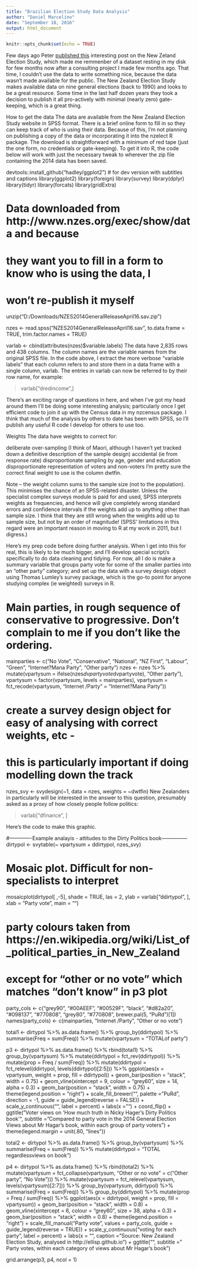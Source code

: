 ```yaml
---
title: "Brazilian Election Study Data Analysis"
author: "Daniel Marcelino"
date: "September 18, 2016"
output: html_document
---
```


```r
knitr::opts_chunk$set(echo = TRUE)
```

Few days ago Peter [published this](http://ellisp.github.io/blog/2016/09/18/nzes1) interesting post on the New Zeland Election Study, which made me remmenber of a dataset resting in my disk for few months now after a consulting project I made few months ago. That time, I couldn't use the data to write something nice, because the data wasn't made available for the public. 
The New Zealand Election Study makes available data on nine general elections (back to 1990) and looks to be a great resource. Some time in the last half dozen years they took a decision to publish it all pro-actively with minimal (nearly zero) gate-keeping, which is a great thing.


How to get the data
The data are available from the New Zealand Election Study website in SPSS format. There is a brief online form to fill in so they can keep track of who is using their data. Because of this, I’m not planning on publishing a copy of the data or incorporating it into the nzelect R package. The download is straightforward with a minimum of red tape (just the one form, no credentials or gate-keeping). To get it into R, the code below will work with just the necessary tweak to wherever the zip file containing the 2014 data has been saved.

devtools::install_github("hadley/ggplot2") # for dev version with subtitles and captions
library(ggplot2)
library(foreign)
library(survey)
library(dplyr)
library(tidyr)
library(forcats)
library(gridExtra)


# Data downloaded from http://www.nzes.org/exec/show/data and because
# they want you to fill in a form to know who is using the data, I
# won't re-publish it myself
unzip("D:/Downloads/NZES2014GeneralReleaseApril16.sav.zip")

nzes <- read.spss("NZES2014GeneralReleaseApril16.sav", 
                  to.data.frame = TRUE, trim.factor.names = TRUE)

varlab <- cbind(attributes(nzes)$variable.labels)
The data have 2,835 rows and 438 columns. The column names are the variable names from the original SPSS file. In the code above, I extract the more verbose “variable labels” that each column refers to and store them in a data frame with a single column, varlab. The entries in varlab can now be referred to by their row name, for example:

> varlab["dredincome",]


There’s an exciting range of questions in here, and when I’ve got my head around them I’ll be doing some interesting analysis; particularly once I get efficient code to join it up with the Census data in my nzcensus package. I think that much of the analysis by others to date has been with SPSS, so I’ll publish any useful R code I develop for others to use too.

Weights
The data have weights to correct for:

deliberate over-sampling (I think of Maori, although I haven’t yet tracked down a definitive description of the sample design)
accidental (ie from response rate) disproportionate sampling by age, gender and education
disproportionate representation of voters and non-voters
I’m pretty sure the correct final weight to use is the column dwtfin.

Note – the weight column sums to the sample size (not to the population). This minimises the chance of an SPSS-related disaster. Unless the specialist complex surveys module is paid for and used, SPSS interprets weights as frequencies, and hence will give completely wrong standard errors and confidence intervals if the weights add up to anything other than sample size. I think that they are still wrong when the weights add up to sample size, but not by an order of magnitude! (SPSS’ limitations in this regard were an important reason in moving to R at my work in 2011, but I digress.)

Here’s my prep code before doing further analysis. When I get into this for real, this is likely to be much bigger, and I’ll develop special script/s specifically to do data cleaning and tidying. For now, all I do is make a summary variable that groups party vote for some of the smaller parties into an “other party” category; and set up the data with a survey design object using Thomas Lumley’s survey package, which is the go-to point for anyone studying complex (ie weighted) surveys in R.

# Main parties, in rough sequence of conservative to progressive.  Don't complain to me if you don't like the ordering.
mainparties <- c("No Vote", "Conservative", "National", "NZ First", "Labour", "Green", "Internet?Mana Party", "Other party")
nzes <- nzes %>%
   mutate(vpartysum = ifelse(nzes$dvpartyvote %in% mainparties, as.character(nzes$dvpartyvote), "Other party"),
          vpartysum = factor(vpartysum, levels = mainparties),
          vpartysum = fct_recode(vpartysum, "Internet /\nMana Party" = "Internet?Mana Party"))

# create a survey design object for easy of analysing with correct weights, etc - 
# this is particularly important if doing modelling down the track
nzes_svy <- svydesign(~1, data = nzes, weights = ~dwtfin)
New Zealanders in particularly will be interested in the answer to this question, presumably asked as a proxy of how closely people follow politics:

> varlab["dfinance", ]


Here’s the code to make this graphic.

#-------------Example analayis - attitudes to the Dirty Politics book---------------
dirtypol <- svytable(~ vpartysum + ddirtypol, nzes_svy)

# Mosaic plot.  Difficult for non-specialists to interpret
mosaicplot(dirtypol[ ,-5], shade = TRUE, las = 2, 
           ylab = varlab["ddirtypol", ], 
           xlab = "Party vote", main = "")
           
           
           
# party colours taken from https://en.wikipedia.org/wiki/List_of_political_parties_in_New_Zealand
# except for "other or no vote" which matches "don't know" in p3 plot
party_cols <- c("grey90", "#00AEEF", "#00529F", "black", "#d82a20", "#098137", "#770808", "grey80", "#770808", 
                brewer.pal(5, "PuRd")[1])
names(party_cols) <- c(mainparties, "Internet /\nMana Party", "Other or no vote")

total1 <- dirtypol %>%
   as.data.frame() %>%
   group_by(ddirtypol) %>%
   summarise(Freq = sum(Freq)) %>%
   mutate(vpartysum = "TOTAL\nregardless of party")

p3 <- dirtypol %>%
   as.data.frame() %>%
   rbind(total1) %>%
   group_by(vpartysum) %>%
   mutate(ddirtypol = fct_rev(ddirtypol)) %>%
   mutate(prop = Freq / sum(Freq)) %>%
   mutate(ddirtypol = fct_relevel(ddirtypol, levels(ddirtypol)[2:5])) %>%
   ggplot(aes(x = vpartysum, weight = prop, fill = ddirtypol)) +
   geom_bar(position = "stack", width = 0.75) +
   geom_vline(xintercept = 9, colour = "grey60", size = 14, alpha = 0.3) +
   geom_bar(position = "stack", width = 0.75) +
   theme(legend.position = "right") +
   scale_fill_brewer("", palette = "PuRd", direction = -1, guide = guide_legend(reverse = FALSE)) +
   scale_y_continuous("", label = percent) +
   labs(x = "") +
   coord_flip() +
   ggtitle("Voter views on 'How much truth in Nicky Hager's Dirty Politics book'",
           subtitle = "Compared to party vote in the 2014 General Election\n\n
           Views about Mr Hagar's book, within each group of party voters") +
   theme(legend.margin = unit(.80, "lines")) 
  
total2 <- dirtypol %>%
   as.data.frame() %>%
   group_by(vpartysum) %>%
   summarise(Freq = sum(Freq)) %>%
   mutate(ddirtypol = "TOTAL regardless\nof views on book") 

p4 <- dirtypol %>%
   as.data.frame() %>%
   rbind(total2) %>%
   mutate(vpartysum = fct_collapse(vpartysum, "Other or no vote" = c("Other party", "No Vote"))) %>%
   mutate(vpartysum = fct_relevel(vpartysum, levels(vpartysum)[2:7])) %>%
   group_by(vpartysum, ddirtypol) %>%
   summarise(Freq = sum(Freq)) %>%
   group_by(ddirtypol) %>%
   mutate(prop = Freq / sum(Freq)) %>%
   ggplot(aes(x = ddirtypol, weight = prop, fill = vpartysum)) +
   geom_bar(position = "stack", width = 0.8) +
   geom_vline(xintercept = 6, colour = "grey60", size = 38, alpha = 0.3) +
   geom_bar(position = "stack", width = 0.8) +
   theme(legend.position = "right") +
   scale_fill_manual("Party vote", values = party_cols, guide = guide_legend(reverse = TRUE)) +
   scale_y_continuous("\n\n\n\nProportion voting for each party\n", label = percent) +
   labs(x = "", caption = "Source: New Zealand Election Study, analysed in http://ellisp.github.io") +
   ggtitle("",
           subtitle = "             Party votes, within each category of views about Mr Hagar's book")

   
grid.arrange(p3, p4, ncol = 1)

